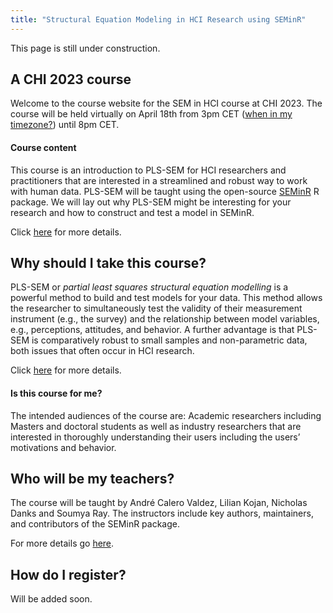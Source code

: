 ```yaml
---
title: "Structural Equation Modeling in HCI Research using SEMinR"
---
```


::: {.callout-note}
This page is still under construction.
::: 

## A CHI 2023 course
Welcome to the course website for the SEM in HCI course at CHI 2023.
The course will be held virtually on April 18th from 3pm CET ([when in my timezone?](https://time.is/compare/1500_18_Apr_2023_in_Hamburg)) until 8pm CET.


#### Course content
This course is an introduction to PLS-SEM for HCI researchers and practitioners that are interested in a streamlined and robust way to work with human data.
PLS-SEM will be taught using the open-source [SEMinR](https://sem-in-r.github.io/) R package.
We will lay out why PLS-SEM might be interesting for your research and how to construct and test a model in SEMinR. 

Click [here](/coursedetails.html) for more details.

## Why should I take this course?
PLS-SEM or *partial least squares structural equation modelling* is a powerful method to build and test models for your data.
This method allows the researcher to simultaneously test the validity of their measurement instrument (e.g., the survey) and the relationship between model variables, e.g., perceptions, attitudes, and behavior.
A further advantage is that PLS-SEM is comparatively robust to small samples and non-parametric data, both issues that often occur in HCI research.

Click [here](/whyseminr.html) for more details.

#### Is this course for me?
The intended audiences of the course are: 
Academic researchers including Masters and doctoral students as well as industry researchers that are interested in thoroughly understanding their users including the users' motivations and behavior.

## Who will be my teachers?
The course will be taught by André Calero Valdez, Lilian Kojan, Nicholas Danks and Soumya Ray. 
The instructors include key authors, maintainers, and contributors of the SEMinR package. 

For more details go [here](/instructors.html).


## How do I register?
Will be added soon.